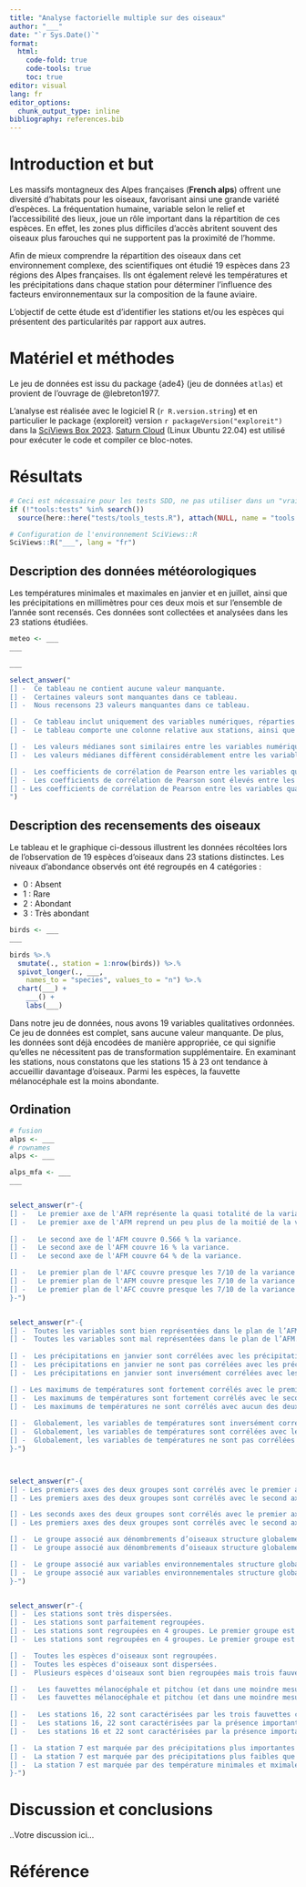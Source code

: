 ```yaml
---
title: "Analyse factorielle multiple sur des oiseaux"
author: "___"
date: "`r Sys.Date()`"
format:
  html:
    code-fold: true
    code-tools: true
    toc: true
editor: visual
lang: fr
editor_options: 
  chunk_output_type: inline
bibliography: references.bib
---
```


# Introduction et but

Les massifs montagneux des Alpes françaises (**French alps**) offrent une diversité d'habitats pour les oiseaux, favorisant ainsi une grande variété d'espèces. La fréquentation humaine, variable selon le relief et l'accessibilité des lieux, joue un rôle important dans la répartition de ces espèces. En effet, les zones plus difficiles d'accès abritent souvent des oiseaux plus farouches qui ne supportent pas la proximité de l'homme.

Afin de mieux comprendre la répartition des oiseaux dans cet environnement complexe, des scientifiques ont étudié 19 espèces dans 23 régions des Alpes françaises. Ils ont également relevé les températures et les précipitations dans chaque station pour déterminer l'influence des facteurs environnementaux sur la composition de la faune aviaire.

L'objectif de cette étude est d'identifier les stations et/ou les espèces qui présentent des particularités par rapport aux autres.

# Matériel et méthodes

Le jeu de données est issu du package {ade4} (jeu de données `atlas`) et provient de l'ouvrage de @lebreton1977.

L'analyse est réalisée avec le logiciel R (`r R.version.string`) et en particulier le package {exploreit} version `r packageVersion("exploreit")` dans la [SciViews Box 2023](https://www.sciviews.org/software/svbox/). [Saturn Cloud](https://saturncloud.io/) (Linux Ubuntu 22.04) est utilisé pour exécuter le code et compiler ce bloc-notes.

# Résultats

```r
# Ceci est nécessaire pour les tests SDD, ne pas utiliser dans un "vrai" projet
if (!"tools:tests" %in% search())
  source(here::here("tests/tools_tests.R"), attach(NULL, name = "tools:tests"))

# Configuration de l'environnement SciViews::R
SciViews::R("___", lang = "fr")
```

## Description des données météorologiques

Les températures minimales et maximales en janvier et en juillet, ainsi que les précipitations en millimètres pour ces deux mois et sur l'ensemble de l'année sont recensés. Ces données sont collectées et analysées dans les 23 stations étudiées.

<!--% Importez le jeu de données `meteo` se trouvant dans le dossier `data/` sous le nom de `alps_meteo.csv`. Décrivez-les avec skimr::skim(). -->

```r
meteo <- ___
___
```

<!--% Proposez une matrice de nuages de points pour visualiser la relation entre les variables quantitatives d'intérêt à l'aide de la fonction ggscatmat() du package GGally. Le triangle supérieur de la matrice affichera les corrélations de Pearson par défaut, ce qui vous permettra d'évaluer la linéarité entre les variables. -->

```r
___
```

<!--% Interprétez vos tableaux et votre graphique ci-dessous. -->

```r
select_answer("
[] -  Ce tableau ne contient aucune valeur manquante.
[] -  Certaines valeurs sont manquantes dans ce tableau.
[] -  Nous recensons 23 valeurs manquantes dans ce tableau.

[] -  Ce tableau inclut uniquement des variables numériques, réparties en deux ensembles : l’un pour les variables de température et l’autre pour les variables de précipitations.
[] -  Le tableau comporte une colonne relative aux stations, ainsi que deux ensembles de variables : l’un pour les variables de température et l’autre pour les variables de précipitations.

[] -  Les valeurs médianes sont similaires entre les variables numériques.
[] -  Les valeurs médianes diffèrent considérablement entre les variables numériques.

[] -  Les coefficients de corrélation de Pearson entre les variables quantitatives sont très faibles.
[] -  Les coefficients de corrélation de Pearson sont élevés entre les variables de température et entre les variables de précipitations.
[] - Les coefficients de corrélation de Pearson entre les variables quantitatives sont très élevés.
")
```

## Description des recensements des oiseaux

Le tableau et le graphique ci-dessous illustrent les données récoltées lors de l'observation de 19 espèces d'oiseaux dans 23 stations distinctes. Les niveaux d'abondance observés ont été regroupés en 4 catégories :

-   0 : Absent
-   1 : Rare
-   2 : Abondant
-   3 : Très abondant

<!--% Importez le jeu de données `birds` se trouvant dans le dossier `data/` sous le nom de `alps_birds.csv`. Décrivez-les avec skimr::skim(). -->

```r
birds <- ___
___
```

<!--% Visualisez ces données sur un graphique de type raster en utilisant geom_raster(). Les labels a proposer sont les suivants Espèce, Station, Abondance. -->

```r
birds %>.%
  smutate(., station = 1:nrow(birds)) %>.%
  spivot_longer(., ___, 
    names_to = "species", values_to = "n") %>.%
  chart(___) +
    ___() +
    labs(___)
```

<!--# Comme ce graphique est identique à celui traité dans le module précédent, l’interprétation est déjà réalisée pour vous.. -->

Dans notre jeu de données, nous avons 19 variables qualitatives ordonnées. Ce jeu de données est complet, sans aucune valeur manquante. De plus, les données sont déjà encodées de manière appropriée, ce qui signifie qu'elles ne nécessitent pas de transformation supplémentaire. En examinant les stations, nous constatons que les stations 15 à 23 ont tendance à accueillir davantage d'oiseaux. Parmi les espèces, la fauvette mélanocéphale est la moins abondante.

## Ordination

<!--% Fusionnez les deux tableaux `meteo` et `birds` en un seul tableau nommé `alps`. Transformez ensuite la colonne station en noms de ligne en utilisant la fonction column_to_rownames().-->

```r
# fusion
alps <- ___
# rownames
alps <- ___
```

<!--% Effectuez une analyse factorielle multiple (AFM) sur le tableau alps et stockez l'objet résultant dans la variable `alps_mfa`. Ensuite, affichez le résumé de l'objet alps_mfa. Lors de l'analyse, traitez les variables de dénombrement comme des variables destinées à l'analyse de fréquence. -->

```r
alps_mfa <- ___
___
```

<!--% Réalisez le graphique des éboulis de votre AFM avec données mixtes. -->

```r

```

<!--% Interprétez le résumé de l'AF et de son graphique des éboulis. -->

```r
select_answer(r"-{
[] -   Le premier axe de l'AFM représente la quasi totalité de la variance. Il y a un effet saturant marqué.
[] -   Le premier axe de l'AFM reprend un peu plus de la moitié de la variance.
  
[] -   Le second axe de l'AFM couvre 0.566 % la variance.
[] -   Le second axe de l'AFM couvre 16 % la variance.
[] -   Le second axe de l'AFM couvre 64 % de la variance.

[] -   Le premier plan de l'AFC couvre presque les 7/10 de la variance totale, mais cela est totalement insuffisant.
[] -   Le premier plan de l'AFM couvre presque les 7/10 de la variance totale, ce qui est parfait pour notre analyse.
[] -   Le premier plan de l'AFC couvre presque les 7/10 de la variance totale, et nous nous en contenterons.
}-")
```

<!--% Créez un graphique représentant la répartition des variables dans l'espace du premier plan de l'analyse factorielle multiple (AFM). -->

```r

```

<!--% Interprétez le graphique représentant la répartition des variables dans l'espace. -->

```r
select_answer(r"-{
[] -  Toutes les variables sont bien représentées dans le plan de l’AFM. Cela est indiqué par la longueur élevée des vecteurs.
[] -  Toutes les variables sont mal représentées dans le plan de l’AFM. Cela est indiqué par la longueur élevée des vecteurs.
  
[] -  Les précipitations en janvier sont corrélées avec les précipitations en juillet.
[] -  Les précipitations en janvier ne sont pas corrélées avec les précipitations en juillet.
[] -  Les précipitations en janvier sont inversément corrélées avec les précipitations en juillet.

[] - Les maximums de températures sont fortement corrélés avec le premier axe de l’AFM.
[] -  Les maximums de températures sont fortement corrélés avec le second axe de l’AFM.
[] -  Les maximums de températures ne sont corrélés avec aucun des deux axes en particulier de l’AFM.
  
[] -  Globalement, les variables de températures sont inversément corrélées avec les variables de précipitations.
[] -  Globalement, les variables de températures sont corrélées avec les variables de précipitations.
[] -  Globalement, les variables de températures ne sont pas corrélées avec les variables de précipitations.
}-")
```

<!--% Créez un graphique représentant la répartition des axes dans l'espace du premier plan de l'analyse factorielle multiple (AFM). -->

```r

```

<!--% Créez un graphique représentant la répartition des groupes dans l'espace du premier plan de l'analyse factorielle multiple (AFM). -->

```r

```

<!--% Interprétez le graphique représentant la répartition des groupes et des axes dans l'espace. -->

```r
select_answer(r"-{
[] - Les premiers axes des deux groupes sont corrélés avec le premier axe de l'AFM.
[] - Les premiers axes des deux groupes sont corrélés avec le second axe de l'AFM.

[] - Les seconds axes des deux groupes sont corrélés avec le premier axe de l'AFM.
[] - Les premiers axes des deux groupes sont corrélés avec le second axe de l'AFM.

[] -  Le groupe associé aux dénombrements d’oiseaux structure globalement le premier axe de l’AFM.
[] -  Le groupe associé aux dénombrements d’oiseaux structure globalement le premier axe de l’AFM

[] -  Le groupe associé aux variables environnementales structure globalement le premier axe de l’AFM.
[] -  Le groupe associé aux variables environnementales structure globalement le premier axe de l’AFM.
}-")
```

<!--% Créez un graphique représentant la répartition des stations et des espèces dans l'espace du premier plan de l'analyse factorielle multiple (AFM). -->

```r

```

<!--% Interprétez le graphique représentant les stations et les espèces dans le premier plan de l'AFM. -->

```r
select_answer(r"-{
[] -  Les stations sont très dispersées.
[] -  Les stations sont parfaitement regroupées.
[] -  Les stations sont regroupées en 4 groupes. Le premier groupe est composé de la station 7. On retrouve un second groupe avec la station 16 et 22. Le dernier groupe reprend tous les autres
[] -  Les stations sont regroupées en 4 groupes. Le premier groupe est composé de la station 7. On retrouve un second groupe avec les stations 16 et 22. Un troisième groupe avec les stations de 1 à 8 moins la 7. Un quatrième groupe avec les stations 9 à 23 moins la 16 et la 22.

[] -  Toutes les espèces d'oiseaux sont regroupées.
[] -  Toutes les espèces d'oiseaux sont dispersées.
[] -  Plusieurs espèces d'oiseaux sont bien regroupées mais trois fauvettes se détachent nettement.

[] -   Les fauvettes mélanocéphale et pitchou (et dans une moindre mesure la fauvette passerinette) tirent les données à droite et sont abondantes dans les stations 16, 22.
[] -   Les fauvettes mélanocéphale et pitchou (et dans une moindre mesure la fauvette passerinette) tirent les données à droite extrémité par leur absence de la quasi-totalité des stations.
  
[] -   Les stations 16, 22 sont caractérisées par les trois fauvettes citées ci-dessus.
[] -   Les stations 16, 22 sont caractérisées par la présence importante, entre autres, des fauvettes orphee et passerinette et du hibou petit duc.
[] -   Les stations 16 et 22 sont caractérisées par la présence importante de la fauvette orphee et du hibou petit duc.

[] -  La station 7 est marquée par des précipitations plus importantes que dans les autres stations.
[] -  La station 7 est marquée par des précipitations plus faibles que dans les autres stations.  
[] -  La station 7 est marquée par des température minimales et mximales plus marquées que dans les autres stations.
}-")
```

# Discussion et conclusions

<!--% En conclusion, l'AFM vous semble-t-elle être un outil adéquat pour atteindre l'objectif de ce travail ? Concluez en deux phrases. Est ce que l'AFM vous donne des résultats plus intéressant que l'AFC ? -->

..Votre discussion ici...

# Référence

<!--% Ne rien indiquer ici. La référence bibliographique se placera automatiquement.-->
